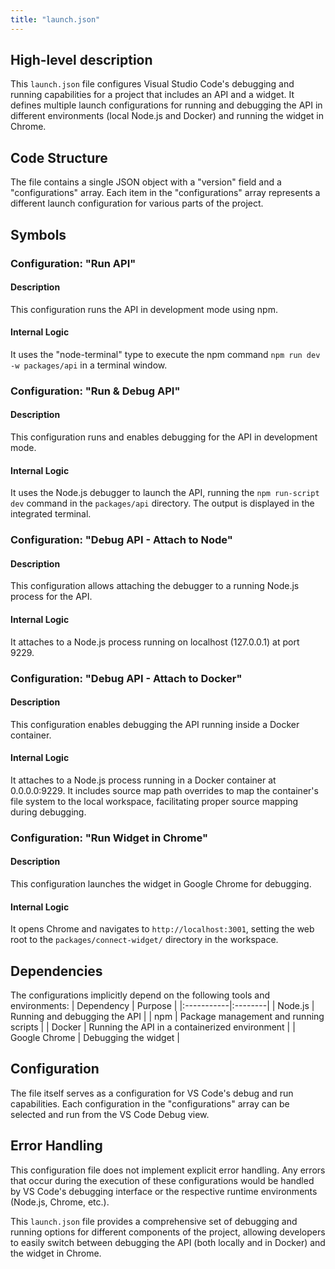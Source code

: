 ```yaml
---
title: "launch.json"
---
```


## High-level description
This `launch.json` file configures Visual Studio Code's debugging and running capabilities for a project that includes an API and a widget. It defines multiple launch configurations for running and debugging the API in different environments (local Node.js and Docker) and running the widget in Chrome.

## Code Structure
The file contains a single JSON object with a "version" field and a "configurations" array. Each item in the "configurations" array represents a different launch configuration for various parts of the project.

## Symbols

### Configuration: "Run API"
#### Description
This configuration runs the API in development mode using npm.

#### Internal Logic
It uses the "node-terminal" type to execute the npm command `npm run dev -w packages/api` in a terminal window.

### Configuration: "Run & Debug API"
#### Description
This configuration runs and enables debugging for the API in development mode.

#### Internal Logic
It uses the Node.js debugger to launch the API, running the `npm run-script dev` command in the `packages/api` directory. The output is displayed in the integrated terminal.

### Configuration: "Debug API - Attach to Node"
#### Description
This configuration allows attaching the debugger to a running Node.js process for the API.

#### Internal Logic
It attaches to a Node.js process running on localhost (127.0.0.1) at port 9229.

### Configuration: "Debug API - Attach to Docker"
#### Description
This configuration enables debugging the API running inside a Docker container.

#### Internal Logic
It attaches to a Node.js process running in a Docker container at 0.0.0.0:9229. It includes source map path overrides to map the container's file system to the local workspace, facilitating proper source mapping during debugging.

### Configuration: "Run Widget in Chrome"
#### Description
This configuration launches the widget in Google Chrome for debugging.

#### Internal Logic
It opens Chrome and navigates to `http://localhost:3001`, setting the web root to the `packages/connect-widget/` directory in the workspace.

## Dependencies
The configurations implicitly depend on the following tools and environments:
| Dependency | Purpose |
|:-----------|:--------|
| Node.js | Running and debugging the API |
| npm | Package management and running scripts |
| Docker | Running the API in a containerized environment |
| Google Chrome | Debugging the widget |

## Configuration
The file itself serves as a configuration for VS Code's debug and run capabilities. Each configuration in the "configurations" array can be selected and run from the VS Code Debug view.

## Error Handling
This configuration file does not implement explicit error handling. Any errors that occur during the execution of these configurations would be handled by VS Code's debugging interface or the respective runtime environments (Node.js, Chrome, etc.).

This `launch.json` file provides a comprehensive set of debugging and running options for different components of the project, allowing developers to easily switch between debugging the API (both locally and in Docker) and the widget in Chrome.